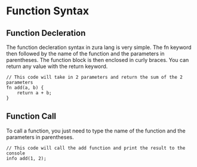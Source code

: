 # Function Syntax 

## Function Decleration
The function decleration syntax in zura lang is very simple. The fn keyword then followed by the name of the function and the parameters in parentheses. The function block is then enclosed in curly braces. You can return any value with the return keyword. 

```zura
// This code will take in 2 parameters and return the sum of the 2 parameters
fn add(a, b) {
    return a + b;
}
```

## Function Call
To call a function, you just need to type the name of the function and the parameters in parentheses. 

```zura
// This code will call the add function and print the result to the console
info add(1, 2);
```


